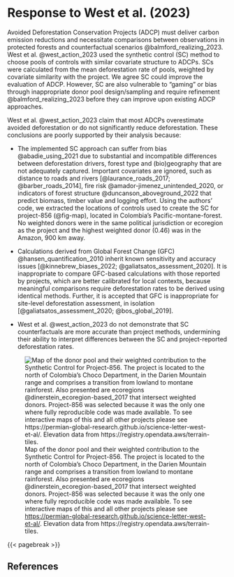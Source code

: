 # Response to West et al. (2023) 

Avoided Deforestation Conservation Projects (ADCP) must deliver carbon emission reductions and necessitate comparisons between observations in protected forests and counterfactual scenarios @balmford_realizing_2023. West et al. @west_action_2023 used the synthetic control (SC) method to choose pools of controls with similar covariate structure to ADCPs. SCs were calculated from the mean deforestation rate of pools, weighted by covariate similarity with the project. We agree SC could improve the evaluation of ADCP. However, SC are also vulnerable to “gaming” or bias through inappropriate donor pool design/sampling and require refinement @balmford_realizing_2023 before they can improve upon existing ADCP approaches. 

West et al. @west_action_2023 claim that most ADCPs overestimate avoided deforestation or do not significantly reduce deforestation. These conclusions are poorly supported by their analysis because: 

- The implemented SC approach can suffer from bias @abadie_using_2021 due to substantial and incompatible differences between deforestation drivers, forest type and (bio)geography that are not adequately captured. Important covariates are ignored, such as distance to roads and rivers [@laurance_roads_2017; @barber_roads_2014], fire risk @amador-jimenez_unintended_2020, or indicators of forest structure @duncanson_aboveground_2022 that predict biomass, timber value and logging effort. Using the authors’ code, we extracted the locations of controls used to create the SC for project-856 (@fig-map), located in Colombia’s Pacific-montane-forest. No weighted donors were in the same political jurisdiction or ecoregion as the project and the highest weighted donor (0.46) was in the Amazon, 900 km away. 

- Calculations derived from Global Forest Change (GFC) @hansen_quantification_2010 inherit known sensitivity and accuracy issues [@kinnebrew_biases_2022; @galiatsatos_assessment_2020]. It is inappropriate to compare GFC-based calculations with those reported by projects, which are better calibrated for local contexts, because meaningful comparisons require deforestation rates to be derived using identical methods. Further, it is accepted that GFC is inappropriate for site-level deforestation assessment, in isolation [@galiatsatos_assessment_2020; @bos_global_2019]. 

- West et al. @west_action_2023 do not demonstrate that SC counterfactuals are more accurate than project methods, undermining their ability to interpret differences between the SC and project-reported deforestation rates. 

![Map of the donor pool and their weighted contribution to the Synthetic Control for Project-856. The project is located to the north of Colombia's Choco Department, in the Darien Mountain range and comprises a transition from lowland to montane rainforest. Also presented are ecoregions @dinerstein_ecoregion-based_2017 that intersect weighted donors. Project-856 was selected because it was the only one where fully reproducible code was made available. To see interactive maps of this and all other projects please see [https://permian-global-research.github.io/science-letter-west-et-al/](https://permian-global-research.github.io/science-letter-west-et-al/). Elevation data from https://registry.opendata.aws/terrain-tiles.](figures/colombia_856_donors.png){#fig-map}

{{< pagebreak >}}

## References

::: {#refs}
:::

